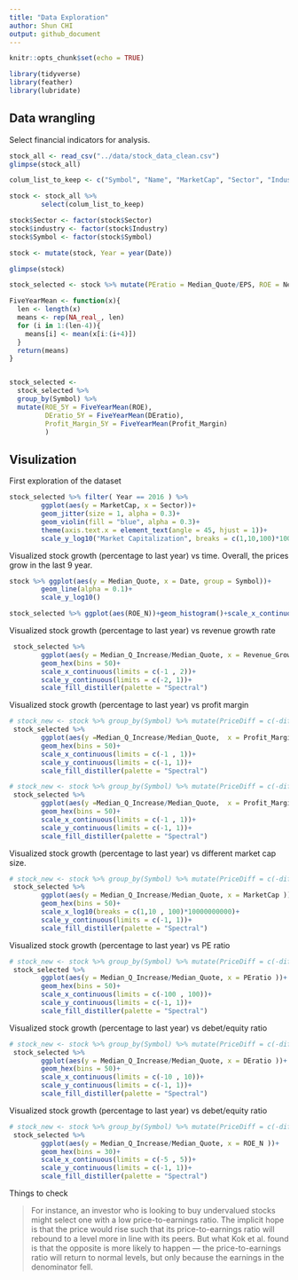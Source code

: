 ```yaml
---
title: "Data Exploration"
author: Shun CHI
output: github_document
---
```


```r
knitr::opts_chunk$set(echo = TRUE)
```

```r
library(tidyverse)
library(feather)
library(lubridate)
```

## Data wrangling

Select financial indicators for analysis.

```r
stock_all <- read_csv("../data/stock_data_clean.csv")
glimpse(stock_all)
```

```r
colum_list_to_keep <- c("Symbol", "Name", "MarketCap", "Sector", "Industry", "Date", "Median_Quote", "Median_Q_Increase", "UpLow_Q_Var90", "Lower_Quote", "Upper_Quote", "Revenues", "Revenue_Growth", "Profit_Margin", "Debt_to_Equity_Ratio","Net_Income", "Shareholders_Equity", "Total_Liabilities", "Cash_per_Share", "EPS", "Book_Value_per_Share")

stock <- stock_all %>% 
        select(colum_list_to_keep)

stock$Sector <- factor(stock$Sector)
stock$industry <- factor(stock$Industry)
stock$Symbol <- factor(stock$Symbol)

stock <- mutate(stock, Year = year(Date))

glimpse(stock)
```



```r
stock_selected <- stock %>% mutate(PEratio = Median_Quote/EPS, ROE = Net_Income/Shareholders_Equity, DEratio = Debt_to_Equity_Ratio) %>% select(Symbol, Name, MarketCap, Sector, Industry, Year, Date, Median_Quote, Median_Q_Increase, ROE, DEratio, Profit_Margin, PEratio, Revenue_Growth)

FiveYearMean <- function(x){
  len <- length(x)
  means <- rep(NA_real_, len)
  for (i in 1:(len-4)){
    means[i] <- mean(x[i:(i+4)])
  }
  return(means)
}


stock_selected <- 
  stock_selected %>% 
  group_by(Symbol) %>% 
  mutate(ROE_5Y = FiveYearMean(ROE),
         DEratio_5Y = FiveYearMean(DEratio),
         Profit_Margin_5Y = FiveYearMean(Profit_Margin)
         )
```


## Visulization

First exploration of the dataset

```r
stock_selected %>% filter( Year == 2016 ) %>% 
        ggplot(aes(y = MarketCap, x = Sector))+
        geom_jitter(size = 1, alpha = 0.3)+
        geom_violin(fill = "blue", alpha = 0.3)+
        theme(axis.text.x = element_text(angle = 45, hjust = 1))+
        scale_y_log10("Market Capitalization", breaks = c(1,10,100)*10000000000)
```



Visualized stock growth (percentage to last year) vs time. Overall, the prices grow in the last 9 year.

```r
stock %>% ggplot(aes(y = Median_Quote, x = Date, group = Symbol))+
        geom_line(alpha = 0.1)+
        scale_y_log10()
```

```r
stock_selected %>% ggplot(aes(ROE_N))+geom_histogram()+scale_x_continuous(limits = c(-1, 1))
```


Visualized stock growth (percentage to last year) vs revenue growth rate

```r
 stock_selected %>%
        ggplot(aes(y = Median_Q_Increase/Median_Quote, x = Revenue_Growth))+
        geom_hex(bins = 50)+
        scale_x_continuous(limits = c(-1 , 2))+
        scale_y_continuous(limits = c(-2, 1))+
        scale_fill_distiller(palette = "Spectral")
```


Visualized stock growth (percentage to last year) vs profit margin

```r
# stock_new <- stock %>% group_by(Symbol) %>% mutate(PriceDiff = c(-diff(Median_Quote), NA_real_)/Median_Quote)
 stock_selected %>%
        ggplot(aes(y =Median_Q_Increase/Median_Quote,  x = Profit_Margin ))+
        geom_hex(bins = 50)+
        scale_x_continuous(limits = c(-1 , 1))+
        scale_y_continuous(limits = c(-1, 1))+
        scale_fill_distiller(palette = "Spectral")
```

```r
# stock_new <- stock %>% group_by(Symbol) %>% mutate(PriceDiff = c(-diff(Median_Quote), NA_real_)/Median_Quote)
 stock_selected %>%
        ggplot(aes(y =Median_Q_Increase/Median_Quote,  x = Profit_Margin_5Y ))+
        geom_hex(bins = 50)+
        scale_x_continuous(limits = c(-1 , 1))+
        scale_y_continuous(limits = c(-1, 1))+
        scale_fill_distiller(palette = "Spectral")
```


Visualized stock growth (percentage to last year) vs different market cap size.

```r
# stock_new <- stock %>% group_by(Symbol) %>% mutate(PriceDiff = c(-diff(Median_Quote), NA_real_)/Median_Quote)
 stock_selected %>%
        ggplot(aes(y = Median_Q_Increase/Median_Quote, x = MarketCap ))+
        geom_hex(bins = 50)+
        scale_x_log10(breaks = c(1,10 , 100)*10000000000)+
        scale_y_continuous(limits = c(-1, 1))+
        scale_fill_distiller(palette = "Spectral")
```


Visualized stock growth (percentage to last year) vs PE ratio

```r
# stock_new <- stock %>% group_by(Symbol) %>% mutate(PriceDiff = c(-diff(Median_Quote), NA_real_)/Median_Quote)
 stock_selected %>%
        ggplot(aes(y = Median_Q_Increase/Median_Quote, x = PEratio ))+
        geom_hex(bins = 50)+
        scale_x_continuous(limits = c(-100 , 100))+
        scale_y_continuous(limits = c(-1, 1))+
        scale_fill_distiller(palette = "Spectral")
```

Visualized stock growth (percentage to last year) vs debet/equity ratio

```r
# stock_new <- stock %>% group_by(Symbol) %>% mutate(PriceDiff = c(-diff(Median_Quote), NA_real_)/Median_Quote)
 stock_selected %>%
        ggplot(aes(y = Median_Q_Increase/Median_Quote, x = DEratio ))+
        geom_hex(bins = 50)+
        scale_x_continuous(limits = c(-10 , 10))+
        scale_y_continuous(limits = c(-1, 1))+
        scale_fill_distiller(palette = "Spectral")
```



Visualized stock growth (percentage to last year) vs debet/equity ratio

```r
# stock_new <- stock %>% group_by(Symbol) %>% mutate(PriceDiff = c(-diff(Median_Quote), NA_real_)/Median_Quote)
 stock_selected %>%
        ggplot(aes(y = Median_Q_Increase/Median_Quote, x = ROE_N ))+
        geom_hex(bins = 30)+
        scale_x_continuous(limits = c(-5 , 5))+
        scale_y_continuous(limits = c(-1, 1))+
        scale_fill_distiller(palette = "Spectral")
```


Things to check

> For instance, an investor who is looking to buy undervalued stocks might select one with a low price-to-earnings ratio. The implicit hope is that the price would rise such that its price-to-earnings ratio will rebound to a level more in line with its peers. But what Kok et al. found is that the opposite is more likely to happen — the price-to-earnings ratio will return to normal levels, but only because the earnings in the denominator fell.